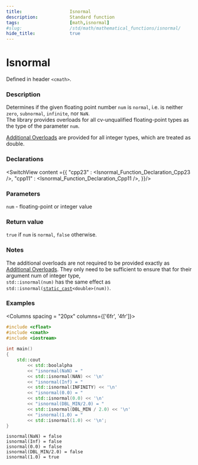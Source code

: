 ```yaml
---
title:                  Isnormal
description:            Standard function
tags:                   [math,isnormal]
#slug:                  /std/math/mathematical_functions/isnormal/
hide_title:             true
---
```




# Isnormal

Defined in header `<cmath>`.

### Description

Determines if the given floating point number <code>num</code> is `normal`, i.e. is neither `zero`, `subnormal`, `infinite`, nor `NaN`. <br/>
&#8203;<Since v='cpp23'>The library provides overloads for all cv-unqualified floating-point types as the type of the parameter <code>num</code></Since>. <br/>

&#8203;<a href='#declarations'>Additional Overloads</a> are provided for all integer types, which are treated as <span class='col-lb'>double</span>.

### Declarations

<SwitchView content ={{
    "cpp23" : <Isnormal_Function_Declaration_Cpp23 />,
    "cpp11" : <Isnormal_Function_Declaration_Cpp11 />,
}}/>

### Parameters
 
&#8203;<code>num</code> - floating-point or integer value

### Return value

`true` if <code>num</code> is `normal`, `false` otherwise.

### Notes
The additional overloads are not required to be provided exactly as <a href='#declarations'>Additional Overloads</a>. 
They only need to be sufficient to ensure that for their argument num of integer type, <br/>
`std::isnormal(num)` has the same effect as <code>std::isnormal(<a href='/docs/std/lang-support/static_cast'>static_cast</a>&lt;<span class='col-lb'>double</span>&gt;(num))</code>.

### Examples

<Columns spacing = "20px" columns={['6fr', '4fr']}>
<div>

```cpp
#include <cfloat>
#include <cmath>
#include <iostream>
 
int main()
{
    std::cout 
        << std::boolalpha
        << "isnormal(NaN) = " 
        << std::isnormal(NAN) << '\n'
        << "isnormal(Inf) = " 
        << std::isnormal(INFINITY) << '\n'
        << "isnormal(0.0) = " 
        << std::isnormal(0.0) << '\n'
        << "isnormal(DBL_MIN/2.0) = " 
        << std::isnormal(DBL_MIN / 2.0) << '\n'
        << "isnormal(1.0) = " 
        << std::isnormal(1.0) << '\n';
}

```

</div><div>

```plaintext title="Result"
isnormal(NaN) = false
isnormal(Inf) = false
isnormal(0.0) = false
isnormal(DBL_MIN/2.0) = false
isnormal(1.0) = true
```

</div>
</Columns>